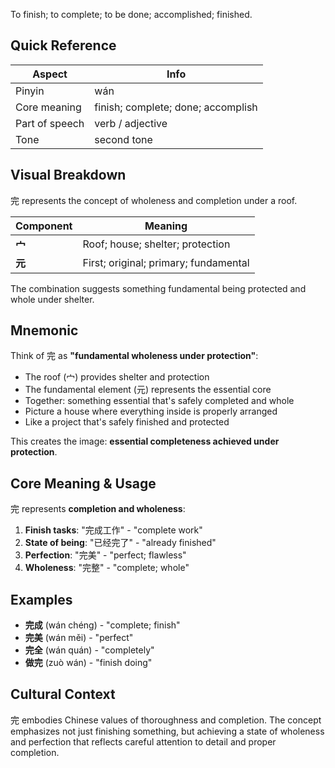 To finish; to complete; to be done; accomplished; finished.

## Quick Reference

| Aspect         | Info                               |
| -------------- | ---------------------------------- |
| Pinyin         | wán                                |
| Core meaning   | finish; complete; done; accomplish |
| Part of speech | verb / adjective                   |
| Tone           | second tone                        |

## Visual Breakdown

完 represents the concept of wholeness and completion under a roof.

| Component | Meaning                               |
| --------- | ------------------------------------- |
| **宀**    | Roof; house; shelter; protection      |
| **元**    | First; original; primary; fundamental |

The combination suggests something fundamental being protected and whole under shelter.

## Mnemonic

Think of 完 as **"fundamental wholeness under protection"**:

- The roof (宀) provides shelter and protection
- The fundamental element (元) represents the essential core
- Together: something essential that's safely completed and whole
- Picture a house where everything inside is properly arranged
- Like a project that's safely finished and protected

This creates the image: **essential completeness achieved under protection**.

## Core Meaning & Usage

完 represents **completion and wholeness**:

1. **Finish tasks**: "完成工作" - "complete work"
2. **State of being**: "已经完了" - "already finished"
3. **Perfection**: "完美" - "perfect; flawless"
4. **Wholeness**: "完整" - "complete; whole"

## Examples

- **完成** (wán chéng) - "complete; finish"
- **完美** (wán měi) - "perfect"
- **完全** (wán quán) - "completely"
- **做完** (zuò wán) - "finish doing"

## Cultural Context

完 embodies Chinese values of thoroughness and completion. The concept emphasizes not just finishing
something, but achieving a state of wholeness and perfection that reflects careful attention to
detail and proper completion.
